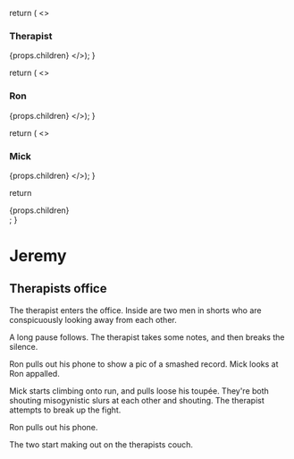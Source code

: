 
  return (
    <>
      <h3 class='text-red-500'>Therapist</h3>
      {props.children}
    </>);
}

  return (
    <>
      <h3 class='text-blue-500'>Ron</h3>
      {props.children}
    </>);
}


  return (
    <>
      <h3 class='text-green-500'>Mick</h3>
      {props.children}
    </>);
}

  return <div class='flex flex-col dialog'>{props.children}</div>;
}

# Jeremy

## Therapists office

The therapist enters the office. Inside are two men in shorts who are conspicuously looking away 
from each other.

<Dialog>

  <Therapist/>

  What brings the two of you in for counseling?

  <Mick/>

  He fucked Jeremy.

  <Ron/>
    
  He fucked Jeremy.

  <Mick/>

  How ... Rude!

  <Ron/>

  All I'm saying is he tastes better.

  <Mick/>

  *to therapist* He does, he's on that keto diet.

  <Ron/>

  Maybe if you ate less garlic.

  <Mick/>
  
  Bitch, you know you love it.

</Dialog>

A long pause follows. The therapist takes some notes, and then breaks the silence.

<Dialog>

  <Therapist/>

  Is Jeremy a friend of yours?

  <Mick/>

  A friend of his maybe.

  <Ron/>

  Girl, you were bowling with that man yesterday.

  <Mick/>
  
  You know, you could be bowling me put in the effort.

  <Ron/>

  You're just don't like my new scent.

  <Mick/>

  You're right. That's why I threw it out this morning.

  <Ron/>

  You did what!?!?

  <Mick/>

  Mmm hmm!

  <Ron/>

  You better watch out for your records bitch, cause you just about unlocked something.

  <Mick/>

  You wouldn't.

  <Ron/>

  Actually, I did already.

</Dialog>

Ron pulls out his phone to show a pic of a smashed record. Mick looks at Ron appalled.

<Dialog>

  <Mick/>

  You know why you're perfume is in the garbage? So it can smell like you.

  <Ron/>

  Well in that case your toothbrush can go in the garbage. Who knows where your mouth has been.

  <Mick/>

  You know, cause it's been on your man stick.

  <Ron/>

  And Jeremy.

  <Mick/>

  Like you don't like that.

  <Ron/>

  Bitch, don't make me stonewall you.

  <Mick/>

  You don't have the balls.

  <Ron/>

  Yeah, cause you like to hang on to them.

  <Mick/>

  Bitch!

</Dialog>

Mick starts climbing onto run, and pulls loose his toupée. They're both shouting misogynistic slurs 
at each other and shouting. The therapist attempts to break up the fight.

<Dialog>

  <Therapist/>

  Hey... can we... guys... guys...
  
  **BOYS!!!** Break it up. I'm not a social worker.

  ...

  Look. If we're gonna work this out, we're going to have to talk about our feelings. Okay... So 
  why don't I ask a few questions, and we can work out what everyone is feeling here.

  So. Who wants to go first.

  ...

  ...

  Alright. Ron? Why don't you tell me how you're feeling right now.

  <Ron/>

  I don't know. Why don't you ask Jeremy.

  <Therapist/>

  Jeremy isn't here, and I'm asking you.

  <Ron/>

  Hurt I guess. It's like... it's hard to understand even why he's upset. Like... I thought he liked
  Jeremy. I thought he would be happy for me. But like... I'm confused.

  <Therapist/>

  Why don't you ask him how he might feel?

  <Ron/>

  Bitch!? How you feelin?

  <Mick/>

  Kinda hungry. Can we get a burger after this?

  <Therapist/>

  Okay... Can we try again. But with a little sincerity.

  <Ron/>

  Fine. Mick. Why can't you be happy for Jeremy and me?

  <Mick/>

  He probably fucks you better.

  <Ron/>

  He doesn't fuck you good.

  <Mick/>

  Fuck, I wish. He's got that machine with that special attachment, and he won't let me try it. It's
  not for me, he says. It must be for you.

  <Ron/>

  Girl, I got a dildo for you on layaway.

  <Mick/>

  Wait? For real?

  <Ron/>

  Yeah. I ordered it for your birthday, but money was too tight.

  <Mick/>

  Oh? So you did remember me birthday?

  <Ron/>

  Of course I didn't. But I did really put a dildo on layaway. Here... Let me find the receipt.

</Dialog>

Ron pulls out his phone.

<Dialog>

  <Ron/>

  See, look. It's got that screw attachment for the machine. And not a little screw. A big screw. 
  For a big screw.

  <Mick/>

  Oh my gosh, it's even blue. You remembered to get a blue one.

  <Ron/>

  Well of course. You think I'm gonna make my man fuck a plain old dildo.

</Dialog>

The two start making out on the therapists couch.

<Dialog>

  <Ron/>

  We should probably get going. Jeremy must be getting bored in the parking lot.

  <Mick/>

  Yeah. I think that's a good idea.

</Dialog>